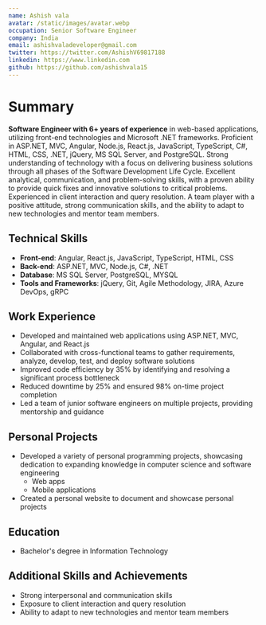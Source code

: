 ```yaml
---
name: Ashish vala
avatar: /static/images/avatar.webp
occupation: Senior Software Engineer
company: India
email: ashishvaladeveloper@gmail.com
twitter: https://twitter.com/AshishV69817188
linkedin: https://www.linkedin.com
github: https://github.com/ashishvala15
---
```


# Summary

**Software Engineer with 6+ years of experience** in web-based applications, utilizing front-end technologies and Microsoft .NET frameworks. Proficient in ASP.NET, MVC, Angular, Node.js, React.js, JavaScript, TypeScript, C#, HTML, CSS, .NET, jQuery, MS SQL Server, and PostgreSQL. Strong understanding of technology with a focus on delivering business solutions through all phases of the Software Development Life Cycle. Excellent analytical, communication, and problem-solving skills, with a proven ability to provide quick fixes and innovative solutions to critical problems. Experienced in client interaction and query resolution. A team player with a positive attitude, strong communication skills, and the ability to adapt to new technologies and mentor team members.

## Technical Skills

- **Front-end**: Angular, React.js, JavaScript, TypeScript, HTML, CSS
- **Back-end**: ASP.NET, MVC, Node.js, C#, .NET
- **Database**: MS SQL Server, PostgreSQL, MYSQL
- **Tools and Frameworks**: jQuery, Git, Agile Methodology, JIRA, Azure DevOps, gRPC

## Work Experience

- Developed and maintained web applications using ASP.NET, MVC, Angular, and React.js
- Collaborated with cross-functional teams to gather requirements, analyze, develop, test, and deploy software solutions
- Improved code efficiency by 35% by identifying and resolving a significant process bottleneck
- Reduced downtime by 25% and ensured 98% on-time project completion
- Led a team of junior software engineers on multiple projects, providing mentorship and guidance

## Personal Projects

- Developed a variety of personal programming projects, showcasing dedication to expanding knowledge in computer science and software engineering
  - Web apps
  - Mobile applications
- Created a personal website to document and showcase personal projects

## Education

- Bachelor's degree in Information Technology

## Additional Skills and Achievements

- Strong interpersonal and communication skills
- Exposure to client interaction and query resolution
- Ability to adapt to new technologies and mentor team members
